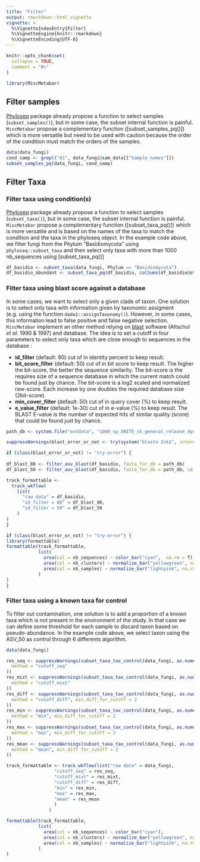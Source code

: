 ```yaml
---
title: "Filter"
output: rmarkdown::html_vignette
vignette: >
  %\VignetteIndexEntry{Filter}
  %\VignetteEngine{knitr::rmarkdown}
  %\VignetteEncoding{UTF-8}
---
```


```r
knitr::opts_chunk$set(
  collapse = TRUE,
  comment = "#>"
)
```

```r
library(MiscMetabar)
```

## Filter samples

[Phyloseq](https://joey711.github.io/phyloseq/) package already propose a function to select samples (`subset_samples()`), but in some case, the subset internal function is painful. `MiscMetabar` propose a complementary function ([subset_samples_pq()]) which is more versatile but need to be used with caution because the order of the condition must match the orders of the samples.

```r
data(data_fungi)
cond_samp <- grepl("A1", data_fungi@sam_data[["Sample_names"]])
subset_samples_pq(data_fungi, cond_samp)
```

## Filter Taxa

### Filter taxa using condition(s)

[Phyloseq](https://joey711.github.io/phyloseq/) package already propose a function to select samples (`subset_taxa()`), but in some case, the subset internal function is painful. `MiscMetabar` propose a complementary function ([subset_taxa_pq()]) which is more versatile and is based on the names of the taxa to match the condition and the taxa in the phyloseq object. In the example code above, we filter fungi from the Phylum "Basidiomycota" using `phyloseq::subset_taxa` and then select only taxa with more than 1000 nb_sequences using [subset_taxa_pq()]

```r
df_basidio <- subset_taxa(data_fungi, Phylum == "Basidiomycota")
df_basidio_abundant <- subset_taxa_pq(df_basidio, colSums(df_basidio@otu_table) > 1000)
```

### Filter taxa using blast score against a database

In some cases, we want to select only a given clade of taxon. One solution is to select only taxa with information given by taxonomic assigment (e.g. using the function `dada2::assignTaxonomy()`). However, in some cases, this information lead to false positive and false negative selection. `MiscMetabar` implement an other method relying on [blast](https://blast.ncbi.nlm.nih.gov/) software (Altschul *et al.* 1990 & 1997) and database. The idea is to set a cutoff in four parameters to select only taxa which are close enough to sequences in the database : 

- **id_filter** (default: 90) cut of in identity percent to keep result.
- **bit_score_filter** (default: 50) cut of in bit score to keep result. The higher the bit-score, the better the sequence similarity. The bit-score is the requires size of a sequence database in which the current match could be found just by chance. The bit-score is a log2 scaled and normalized raw-score. Each increase by one doubles the required database size (2bit-score).
- **min_cover_filter** (default: 50) cut of in query cover (%) to keep result.
- **e_value_filter** (default: 1e-30)  cut of in e-value (%) to keep result. The BLAST E-value is the number of expected hits of similar quality (score) that could be found just by chance.

```r
path_db <- system.file("extdata", "1000_sp_UNITE_sh_general_release_dynamic.fasta", package = "MiscMetabar", mustWork = TRUE)

suppressWarnings(blast_error_or_not <- try(system("blastn 2>&1", intern = TRUE), silent = TRUE))

if (class(blast_error_or_not) != "try-error") {
  
df_blast_80 <- filter_asv_blast(df_basidio, fasta_for_db = path_db)
df_blast_50 <- filter_asv_blast(df_basidio, fasta_for_db = path_db, id_filter = 50, e_value_filter = 10, bit_score_filter = 20, min_cover_filter = 20)

track_formattable <-
  track_wkflow(
    list(
      "raw data" = df_basidio,
      "id_filter = 80" = df_blast_80,
      "id_filter = 50" = df_blast_50
    )
)
}
```

```r
if (class(blast_error_or_not) != "try-error") {
library(formattable)
formattable(track_formattable, 
            list(
              area(col = nb_sequences) ~ color_bar("cyan",  na.rm = T),
              area(col = nb_clusters) ~ normalize_bar("yellowgreen", na.rm = TRUE, min = 0.3),
              area(col = nb_samples) ~ normalize_bar("lightpink", na.rm = TRUE, min = 0.3)
            )
)
}
```

### Filter taxa using a known taxa for control 

To filter out contamination, one solution is to add a proportion of a known taxa which is not present in the environment of the study. In that case we can define some threshold for each sample to discard taxon based on pseudo-abundance. In the example code above, we select taxon using the ASV_50 as control through 6 differents algorithm.

```r
data(data_fungi)

res_seq <- suppressWarnings(subset_taxa_tax_control(data_fungi, as.numeric(data_fungi@otu_table[, 50]),
  method = "cutoff_seq"
))
res_mixt <- suppressWarnings(subset_taxa_tax_control(data_fungi, as.numeric(data_fungi@otu_table[, 50]),
  method = "cutoff_mixt"
))
res_diff <- suppressWarnings(subset_taxa_tax_control(data_fungi, as.numeric(data_fungi@otu_table[, 50]),
  method = "cutoff_diff", min_diff_for_cutoff = 2
))
res_min <- suppressWarnings(subset_taxa_tax_control(data_fungi, as.numeric(data_fungi@otu_table[, 50]),
  method = "min", min_diff_for_cutoff = 2
))
res_max <- suppressWarnings(subset_taxa_tax_control(data_fungi, as.numeric(data_fungi@otu_table[, 50]),
  method = "max", min_diff_for_cutoff = 2
))
res_mean <- suppressWarnings(subset_taxa_tax_control(data_fungi, as.numeric(data_fungi@otu_table[, 50]),
  method = "mean", min_diff_for_cutoff = 2
))
```

```r
track_formattable <- track_wkflow(list("raw data" = data_fungi, 
                  "cutoff_seq" = res_seq, 
                  "cutoff_mixt" = res_mixt,
                  "cutoff_diff" = res_diff,
                  "min" = res_min,
                  "max" = res_max,
                  "mean" = res_mean
                  )
                )

formattable(track_formattable, 
            list(
              area(col = nb_sequences) ~ color_bar("cyan"),
              area(col = nb_clusters) ~ normalize_bar("yellowgreen", na.rm = TRUE, min = 0.3),
              area(col = nb_samples) ~ normalize_bar("lightpink", na.rm = TRUE)
            )
)
```
